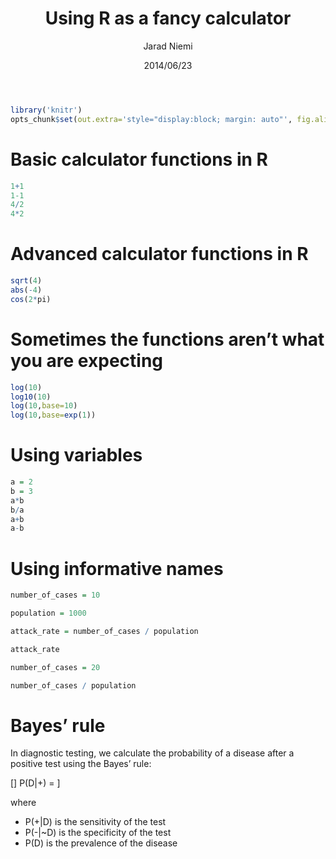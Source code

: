 % Using R as a fancy calculator
% Jarad Niemi
% 2014/06/23
<!--
%\VignetteEngine{knitr::knitr}
%\VignetteIndexEntry{Using R as a fancy calculator}
-->



```r
library('knitr')
opts_chunk$set(out.extra='style="display:block; margin: auto"', fig.align="center")
```


# Basic calculator functions in R



```r
1+1
1-1
4/2
4*2
```


# Advanced calculator functions in R


```r
sqrt(4)
abs(-4)
cos(2*pi)
```


# Sometimes the functions aren't what you are expecting

```r
log(10)
log10(10)
log(10,base=10)
log(10,base=exp(1))
```

# Using variables


```r
a = 2
b = 3
a*b
b/a
a+b
a-b
```


# Using informative names


```r
number_of_cases = 10

population = 1000

attack_rate = number_of_cases / population

attack_rate

number_of_cases = 20

number_of_cases / population
```




# Bayes' rule

In diagnostic testing, we calculate the probability of a disease after a positive test using the Bayes' rule: 

\[] P(D|+) = \frac{P(+|D)P(D)}{P(+|D)P(D)+P(+|\sim D)P(\sim D)} \]

where 

- P(+|D) is the sensitivity of the test
- P(-|~D) is the specificity of the test
- P(D) is the prevalence of the disease


